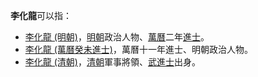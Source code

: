 '''李化龍'''可以指：
*[[李化龍_(明朝)|李化龍 (明朝)]]，[[明朝|明朝]]政治人物、[[萬曆|萬曆]]二年[[進士|進士]]。
*[[李化龍_(萬曆癸未進士)|李化龍 (萬曆癸未進士)]]，萬曆十一年進士、明朝政治人物。
*[[李化龍_(清朝)|李化龍 (清朝)]]，[[清朝|清朝]]軍事將領、[[武進士|武進士]]出身。
{{disambig|cat=三字李姓人名消歧義}}